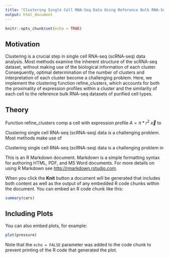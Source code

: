 ```yaml
---
title: "Clustering Single Cell RNA-Seq Data Using Reference Bulk RNA-Seq Data"
output: html_document
---
```


```r
knitr::opts_chunk$set(echo = TRUE)
```

## Motivation

Clustering is a crucial step in single cell RNA-seq (scRNA-seq) data analysis. Most methods examine the inherent structure of the scRNA-seq dataset, without making use of the biological information of each cluster. Consequently, optimal determination of the number of clusters and interpretation of each cluster become a challenging problem. Here, we implement the clustering function refine_clusters, which accounts for both the proximality of expression profiles within a cluster and the similarity of each cell to the reference bulk RNA-seq datasets of purified cell types.

## Theory

Function refine_clusters comp a cell with expression profile  $A = \pi*r^{2}$ $\vec{x}$ to 


Clustering single cell RNA-seq (scRNA-seq) data is a challenging problem. Most methods make use of 


Clustering single cell RNA-seq (scRNA-seq) data is a challenging problem in

This is an R Markdown document. Markdown is a simple formatting syntax for authoring HTML, PDF, and MS Word documents. For more details on using R Markdown see <http://rmarkdown.rstudio.com>.

When you click the **Knit** button a document will be generated that includes both content as well as the output of any embedded R code chunks within the document. You can embed an R code chunk like this:

```r
summary(cars)
```

## Including Plots

You can also embed plots, for example:

```r
plot(pressure)
```

Note that the `echo = FALSE` parameter was added to the code chunk to prevent printing of the R code that generated the plot.
